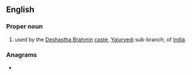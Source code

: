 ==English==

===Proper noun===
{{en-proper noun}}

# {{surname|from=India|dot=}} used by the [[w:Deshastha Brahmin|Deshastha Brahmin]] [[caste]], [[w:Yajurvedi|Yajurvedi]] sub-branch, of [[India]].

===Anagrams===
* {{anagrams|en|Gager|Grega|agger|eggar|gager}}